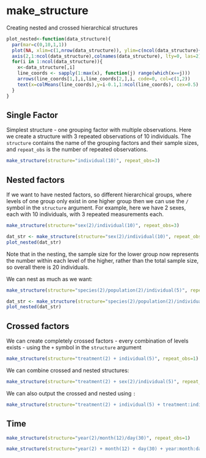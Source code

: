 # make_structure {#makestr}

Creating nested and crossed hierarchical structures

```r
plot_nested<-function(data_structure){
  par(mar=c(0,10,1,1))
  plot(NA, xlim=c(1,nrow(data_structure)), ylim=c(ncol(data_structure)+0.5,0.5), yaxt="n", ylab="",bty="n", xlab="", xaxt="n")
  axis(2,1:ncol(data_structure),colnames(data_structure), lty=0, las=2)
  for(i in 1:ncol(data_structure)){
    x<-data_structure[,i]
    line_coords <- sapply(1:max(x), function(j) range(which(x==j)))
    arrows(line_coords[1,],i,line_coords[2,],i, code=0, col=c(1,2))
    text(x=colMeans(line_coords),y=i-0.1,1:ncol(line_coords), cex=0.5)
  }
}
```

## Single Factor

Simplest structure - one grouping factor with multiple observations. Here we create a structure with 3 repeated observations of 10 individuals. The `structure` contains the name of the grouping factors and their sample sizes, and `repeat_obs` is the number of repeated observations.
```r
make_structure(structure="individual(10)", repeat_obs=3)
```


## Nested factors
If we want to have nested factors, so different hierarchical groups, where levels of one group only exist in one higher group then we can use the `/` symbol in the `structure` argument. For example, here we have 2 sexes, each with 10 individuals, with 3 repeated measurements each. 
```r
make_structure(structure="sex(2)/individual(10)", repeat_obs=3)
```

```r
dat_str <- make_structure(structure="sex(2)/individual(10)", repeat_obs=3)
plot_nested(dat_str)
```
Note that in the nesting, the sample size for the lower group now represents the number within each level of the higher, rather than the total sample size, so overall there is 20 individuals. 

We can nest as much as we want:
```r
make_structure(structure="species(2)/population(2)/individual(5)", repeat_obs=3)
```

```r
dat_str <- make_structure(structure="species(2)/population(2)/individual(5)", repeat_obs=3)
plot_nested(dat_str)
```


## Crossed factors
We can create completely crossed factors - every combination of levels exists - using the `+` symbol in the `structure` argument
```r
make_structure(structure="treatment(2) + individual(5)", repeat_obs=1)

```

We can combine crossed and nested structures:
```r
make_structure(structure="treatment(2) + sex(2)/individual(5)", repeat_obs=1)
```

We can also output the crossed and nested using `:`
```r
make_structure(structure="treatment(2) + individual(5) + treatment:individual", repeat_obs=1)
```

## Time
```r
make_structure(structure="year(2)/month(12)/day(30)", repeat_obs=1)
```

```r
make_structure(structure="year(2) + month(12) + day(30) + year:month:day", repeat_obs=1)
```

<!-- ```{r}
dat_str <- make_structure(structure="species5(2)/population(2)/individual(10)", repeat_obs=3)

plot_nested(dat_str)

structure="species(2)/population5(2)/individual(10)"
structure <- gsub("\\s","",structure)
gsub(".\\)(.)","\\1",structure)
strsplit((gsub("\\w+\\(\\d+\\)","",structure)),"")[[1]]



```
 -->




